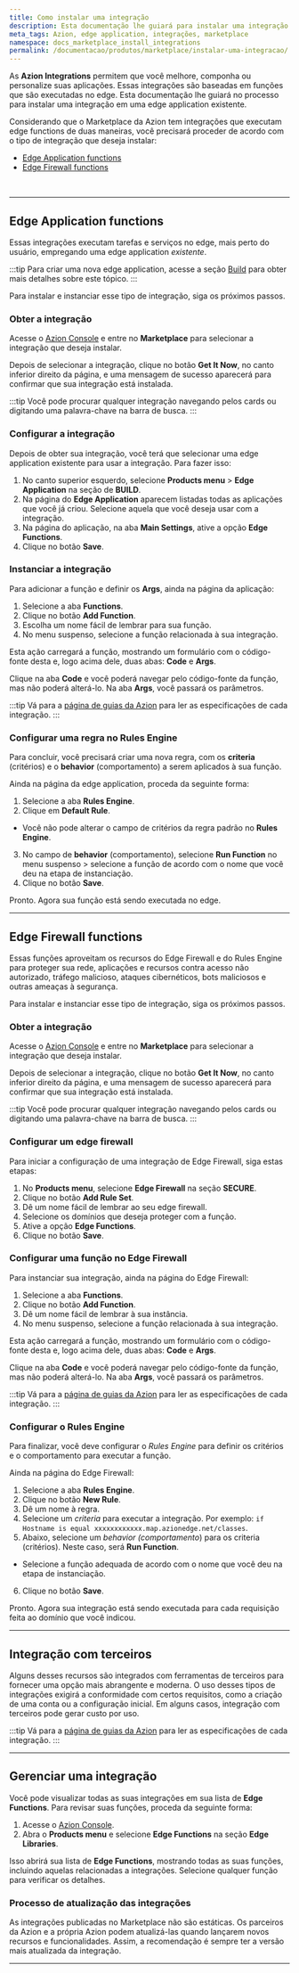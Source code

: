 ```yaml
---
title: Como instalar uma integração
description: Esta documentação lhe guiará para instalar uma integração em uma edge application existente.
meta_tags: Azion, edge application, integrações, marketplace
namespace: docs_marketplace_install_integrations
permalink: /documentacao/produtos/marketplace/instalar-uma-integracao/
---
```


As **Azion Integrations** permitem que você melhore, componha ou personalize suas aplicações. Essas integrações são baseadas em funções que são executadas no edge. Esta documentação lhe guiará no processo para instalar uma integração em uma edge application existente.

Considerando que o Marketplace da Azion tem integrações que executam edge functions de duas maneiras, você precisará proceder de acordo com o tipo de integração que deseja instalar:

- [Edge Application functions](#edge-application-functions)
- [Edge Firewall functions](#edge-firewall-functions)

<LinkButton link="/pt-br/documentacao/produtos/marketplace/integracoes/" label="saiba mais sobre integrações" outlined />


<br />
<LinkButton link="/pt-br/documentacao/produtos/guias/#marketplace" label="consulte os guias das integrações" outlined />



---

## Edge Application functions

Essas integrações executam tarefas e serviços no edge, mais perto do usuário, empregando uma edge application *existente*.

:::tip
Para criar uma nova edge application, acesse a seção [Build](/pt-br/documentacao/produtos/guias/build/criar-uma-aplicacao/) para obter mais detalhes sobre este tópico.
:::

Para instalar e instanciar esse tipo de integração, siga os próximos passos.

### Obter a integração

Acesse o [Azion Console](https://console.azion.com/) e entre no **Marketplace** para selecionar a integração que deseja instalar.

Depois de selecionar a integração, clique no botão **Get It Now**, no canto inferior direito da página, e uma mensagem de sucesso aparecerá para confirmar que sua integração está instalada.

:::tip
Você pode procurar qualquer integração navegando pelos cards ou digitando uma palavra-chave na barra de busca.
:::

### Configurar a integração

Depois de obter sua integração, você terá que selecionar uma edge application existente para usar a integração. Para fazer isso:

1. No canto superior esquerdo, selecione **Products menu** > **Edge Application** na seção de **BUILD**.
2. Na página do **Edge Application** aparecem listadas todas as aplicações que você já criou. Selecione aquela que você deseja usar com a integração.
3. Na página do aplicação, na aba **Main Settings**, ative a opção **Edge Functions**.
4. Clique no botão **Save**.

### Instanciar a integração

Para adicionar a função e definir os **Args**, ainda na página da aplicação:

1. Selecione a aba **Functions**.
2. Clique no botão **Add ⁠Function**.
3. Escolha um nome fácil de lembrar para sua função.
4. No menu suspenso, selecione a função relacionada à sua integração.

Esta ação carregará a função, mostrando um formulário com o código-fonte desta e, logo acima dele, duas abas: **Code** e **Args**.

Clique na aba **Code** e você poderá navegar pelo código-fonte da função, mas não poderá alterá-lo. Na aba **Args**, você passará os parâmetros.

:::tip
Vá para a [página de guias da Azion](/pt-br/documentacao/produtos/guias/#marketplace) para ler as especificações de cada integração.
:::

### Configurar uma regra no Rules Engine

Para concluir, você precisará criar uma nova regra, com os **criteria** (critérios) e o **behavior** (comportamento) a serem aplicados à sua função.

Ainda na página da edge application, proceda da seguinte forma:

1. Selecione a aba **Rules Engine**.
2. Clique em **Default Rule**.
- Você não pode alterar o campo de critérios da regra padrão no **Rules Engine**.
3. No campo de **behavior** (comportamento), selecione **Run Function** no menu suspenso > selecione a função de acordo com o nome que você deu na etapa de instanciação.
4. Clique no botão **Save**.

Pronto. Agora sua função está sendo executada no edge.

---

## Edge Firewall functions

Essas funções aproveitam os recursos do Edge Firewall e do Rules Engine para proteger sua rede, aplicações e recursos contra acesso não autorizado, tráfego malicioso, ataques cibernéticos, bots maliciosos e outras ameaças à segurança.

Para instalar e instanciar esse tipo de integração, siga os próximos passos.

### Obter a integração

Acesse o [Azion Console](https://console.azion.com/) e entre no **Marketplace** para selecionar a integração que deseja instalar.

Depois de selecionar a integração, clique no botão **Get It Now**, no canto inferior direito da página, e uma mensagem de sucesso aparecerá para confirmar que sua integração está instalada.

:::tip
Você pode procurar qualquer integração navegando pelos cards ou digitando uma palavra-chave na barra de busca.
:::

### Configurar um edge firewall

Para iniciar a configuração de uma integração de Edge Firewall, siga estas etapas:

1. No **Products menu**, selecione **Edge Firewall** na seção **SECURE**.
2. Clique no botão **Add Rule Set**.
3. Dê um nome fácil de lembrar ao seu edge firewall.
4. Selecione os domínios que deseja proteger com a função.
5. Ative a opção **Edge Functions**.
6. Clique no botão **Save**.

### Configurar uma função no Edge Firewall

Para instanciar sua integração, ainda na página do Edge Firewall:

1. Selecione a aba **Functions**.
2. Clique no botão **Add ⁠Function**.
3. Dê um nome fácil de lembrar à sua instância.
4. No menu suspenso, selecione a função relacionada à sua integração.

Esta ação carregará a função, mostrando um formulário com o código-fonte desta e, logo acima dele, duas abas: **Code** e **Args**.

Clique na aba **Code** e você poderá navegar pelo código-fonte da função, mas não poderá alterá-lo. Na aba **Args**, você passará os parâmetros.

:::tip
Vá para a [página de guias da Azion](/pt-br/documentacao/produtos/guias/#marketplace) para ler as especificações de cada integração.
:::

### Configurar o Rules Engine

Para finalizar, você deve configurar o *Rules Engine* para definir os critérios e o comportamento para executar a função.

Ainda na página do Edge Firewall:

1. Selecione a aba **Rules Engine**.
2. Clique no botão **New Rule**.
3. Dê um nome à regra.
4. Selecione um *criteria* para executar a integração. Por exemplo: `if Hostname is equal xxxxxxxxxxxx.map.azionedge.net/classes`.
5. Abaixo, selecione um *behavior (comportamento*) para os criteria (critérios). Neste caso, será **Run Function**.
- Selecione a função adequada de acordo com o nome que você deu na etapa de instanciação.
6. Clique no botão **Save**.

Pronto. Agora sua integração está sendo executada para cada requisição feita ao domínio que você indicou.

---

## Integração com terceiros

Alguns desses recursos são integrados com ferramentas de terceiros para fornecer uma opção mais abrangente e moderna. O uso desses tipos de integrações exigirá a conformidade com certos requisitos, como a criação de uma conta ou a configuração inicial. Em alguns casos, integração com terceiros pode gerar custo por uso.

:::tip
Vá para a [página de guias da Azion](/pt-br/documentacao/produtos/guias/#marketplace) para ler as especificações de cada integração.
:::

---

## Gerenciar uma integração

Você pode visualizar todas as suas integrações em sua lista de **Edge Functions**. Para revisar suas funções, proceda da seguinte forma:

1. Acesse o [Azion Console](https://console.azion.com/).
2. Abra o **Products menu** e selecione **Edge Functions** na seção **Edge Libraries**.

Isso abrirá sua lista de **Edge Functions**, mostrando todas as suas funções, incluindo aquelas relacionadas a integrações. Selecione qualquer função para verificar os detalhes.

### Processo de atualização das integrações

As integrações publicadas no Marketplace não são estáticas. Os parceiros da Azion e a própria Azion podem atualizá-las quando lançarem novos recursos e funcionalidades. Assim, a recomendação é sempre ter a versão mais atualizada da integração.

<LinkButton link="/pt-br/documentacao/produtos/marketplace/atualizar-uma-integracao/" label="consulte o guia Como atualizar uma integração" outlined />



---

